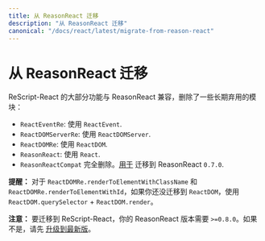 ```yaml
---
title: 从 ReasonReact 迁移
description: "从 ReasonReact 迁移"
canonical: "/docs/react/latest/migrate-from-reason-react"
---
```


<!-- # Migrate from ReasonReact -->
# 从 ReasonReact 迁移

<!-- ReScript-React is mostly feature-compatible with ReasonReact, with a few long deprecated modules now removed: -->
ReScript-React 的大部分功能与 ReasonReact 兼容，删除了一些长期弃用的模块：

<!-- - `ReactEventRe`: use `ReactEvent`.
- `ReactDOMServerRe`: use `ReactDOMServer`.
- `ReactDOMRe`: use `ReactDOM`.
- `ReasonReact`: use `React`.
- `ReasonReactCompat` fully removed. Was [used](https://reasonml.github.io/reason-react/docs/en/reasonreactcompat) to migrate to ReasonReact `0.7.0`. -->
- `ReactEventRe`: 使用 `ReactEvent`.
- `ReactDOMServerRe`: 使用 `ReactDOMServer`.
- `ReactDOMRe`: 使用 `ReactDOM`.
- `ReasonReact`: 使用 `React`.
- `ReasonReactCompat` 完全删除。[用于](https://reasonml.github.io/reason-react/docs/en/reasonreactcompat) 迁移到 ReasonReact `0.7.0`.

<!-- Reminder: for `ReactDOMRe.renderToElementWithClassName` and `ReactDOMRe.renderToElementWithId`, use `ReactDOM.querySelector` + `ReactDOM.render` if you haven't moved to `ReactDOM` already previously. -->
**提醒：** 对于 `ReactDOMRe.renderToElementWithClassName` 和 `ReactDOMRe.renderToElementWithId`，如果你还没迁移到 `ReactDOM`，使用 `ReactDOM.querySelector` + `ReactDOM.render`。

<!-- Note: to migrate to ReScript-React, you need to be on ReasonReact `>=0.8.0`. If not, please first [upgrade to the latter](https://github.com/reasonml/reason-react/blob/master/HISTORY.md#080-042020). Sorry for the trouble. -->
**注意：** 要迁移到 ReScript-React，你的 ReasonReact 版本需要 `>=0.8.0`。如果不是，请先 [升级到最新版](https://github.com/reasonml/reason-react/blob/master/HISTORY.md#080-042020)。
